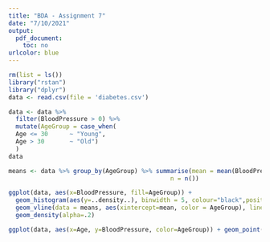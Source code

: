 ```yaml
---
title: "BDA - Assignment 7"
date: "7/10/2021"
output: 
  pdf_document: 
    toc: no
urlcolor: blue
---
```


```r
rm(list = ls())
library("rstan")
library("dplyr")
data <- read.csv(file = 'diabetes.csv')
```

```r
data <- data %>%
  filter(BloodPressure > 0) %>%
  mutate(AgeGroup = case_when(
  Age <= 30      ~ "Young",
  Age > 30       ~ "Old")
  )
data
```


```r
means <- data %>% group_by(AgeGroup) %>% summarise(mean = mean(BloodPressure),
                                             n = n())

ggplot(data, aes(x=BloodPressure, fill=AgeGroup)) +
  geom_histogram(aes(y=..density..), binwidth = 5, colour="black",position = "identity", alpha = 0.4) +
  geom_vline(data = means, aes(xintercept=mean, color = AgeGroup), linetype="dashed", size=1) +
  geom_density(alpha=.2)
```
```r
ggplot(data, aes(x=Age, y=BloodPressure, color=AgeGroup)) + geom_point() 
```

